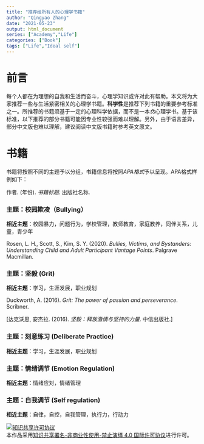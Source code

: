 ```yaml
---
title: "推荐给所有人的心理学书籍"
author: "Qingyao Zhang"
date: "2021-05-23"
output: html_document
series: ["Academy","Life"]
categories: ["Book"]
tags: ["Life","Ideal self"]
---
```


# 前言

每个人都在为理想的自我和生活而奋斗，心理学知识或许对此有帮助。本文将为大家推荐一些与生活紧密相关的心理学书籍。**科学性**是推荐下列书籍的重要参考标准之一。所推荐的书籍须基于一定的心理科学依据，而不是一本*伪*心理学书。基于该标准，以下推荐的部分书籍可能因专业性较强而难以理解。另外，由于语言差异，部分中文版也难以理解，建议阅读中文版书籍时参考英文原文。

# 书籍

书籍将按照不同的主题予以分组，书籍信息将按照*APA格式*予以呈现。APA格式样例如下：

作者. (年份). *书籍标题*. 出版社名称.

### 主题：校园欺凌（Bullying）

**相近主题**：校园暴力，问题行为，学校管理，教师教育，家庭教养，同伴关系，儿童，青少年

Rosen, L. H., Scott, S., Kim, S. Y. (2020). *Bullies, Victims, and Bystanders: Understanding Child and Adult Participant Vantage Points*. Palgrave Macmillan. 

### 主题：坚毅 (Grit)

**相近主题**：学习，生涯发展，职业规划

Duckworth, A. (2016). *Grit: The power of passion and perseverance*. Scribner.

[达克沃思, 安杰拉. (2016). *坚毅：释放激情与坚持的力量*. 中信出版社.]

### 主题：刻意练习 (Deliberate Practice)

**相近主题**：学习，生涯发展，职业规划


### 主题：情绪调节 (Emotion Regulation)

**相近主题**：情绪应对，情绪管理


### 主题：自我调节 (Self regulation)

**相近主题**：自律，自控，自我管理，执行力，行动力

<a rel="license" href="http://creativecommons.org/licenses/by-nc-nd/4.0/"><img alt="知识共享许可协议" style="border-width:0" src="https://i.creativecommons.org/l/by-nc-nd/4.0/80x15.png" /></a><br />本作品采用<a rel="license" href="http://creativecommons.org/licenses/by-nc-nd/4.0/">知识共享署名-非商业性使用-禁止演绎 4.0 国际许可协议</a>进行许可。
